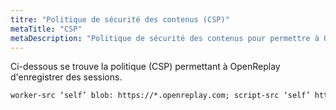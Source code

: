 ```yaml
---
titre: "Politique de sécurité des contenus (CSP)"
metaTitle: "CSP"
metaDescription: "Politique de sécurité des contenus pour permettre à OpenReplay d'enregistrer des sessions."
---
```


Ci-dessous se trouve la politique (CSP) permettant à OpenReplay d'enregistrer des sessions.


```html
worker-src ‘self’ blob: https://*.openreplay.com; script-src ‘self’ https://*.openreplay.com;
```

